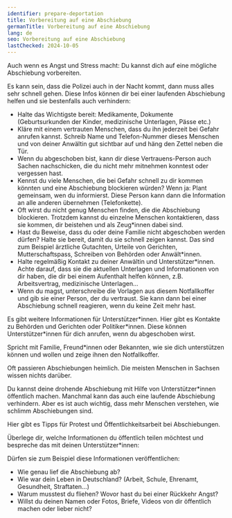 ```yaml
---
identifier: prepare-deportation
title: Vorbereitung auf eine Abschiebung
germanTitle: Vorbereitung auf eine Abschiebung
lang: de
seo: Vorbereitung auf eine Abschiebung
lastChecked: 2024-10-05
---
```



Auch wenn es <InternalShortLink identifier="stress">Angst und Stress</InternalShortLink> macht: Du kannst dich auf eine mögliche Abschiebung vorbereiten.

Es kann sein, dass die Polizei auch in der Nacht kommt, dann muss alles sehr schnell gehen. Diese Infos können dir bei einer laufenden Abschiebung helfen und sie bestenfalls auch verhindern:

- Halte das Wichtigste bereit: Medikamente, Dokumente (Geburtsurkunden der Kinder, medizinische Unterlagen, Pässe etc.)
- Kläre mit einem vertrauten Menschen, dass du ihn jederzeit bei Gefahr anrufen kannst. Schreib Name und Telefon-Nummer dieses Menschen und von deiner Anwältin gut sichtbar auf und häng den Zettel neben die Tür.
- Wenn du abgeschoben bist, kann dir diese Vertrauens-Person auch Sachen nachschicken, die du nicht mehr mitnehmen konntest oder vergessen hast.
- Kennst du viele Menschen, die bei Gefahr schnell zu dir kommen könnten und eine Abschiebung blockieren würden? Wenn ja: Plant gemeinsam, wen du informierst. Diese Person kann dann die Information an alle anderen übernehmen (Telefonkette).
- Oft wirst du nicht genug Menschen finden, die die Abschiebung blockieren. Trotzdem kannst du einzelne Menschen kontaktieren, dass sie kommen, dir beistehen und als Zeug\*innen dabei sind.
- Hast du Beweise, dass du oder deine Familie nicht abgeschoben werden dürfen? Halte sie bereit, damit du sie schnell zeigen kannst. Das sind zum Beispiel ärztliche Gutachten, Urteile von Gerichten, Mutterschaftspass, Schreiben von Behörden oder Anwält\*innen.
- Halte regelmäßig Kontakt zu deiner Anwältin und Unterstützer\*innen. Achte darauf, dass sie die aktuellen Unterlagen und Informationen von dir haben, die dir bei einem Aufenthalt helfen können, z.B. Arbeitsvertrag, medizinische Unterlagen…
- Wenn du magst, unterschreibe die <InternalShortLink identifier="forms">Vorlagen</InternalShortLink> aus diesem Notfallkoffer und gib sie einer Person, der du vertraust. Sie kann dann bei einer Abschiebung schnell reagieren, wenn du keine Zeit mehr hast.

Es gibt weitere <InternalShortLink identifier="support">Informationen für Unterstützer\*innen</InternalShortLink>. Hier gibt es <InternalShortLink identifier="contacts">Kontakte</InternalShortLink> zu Behörden und Gerichten oder Politiker\*innen. Diese können Unterstützer\*innen für dich anrufen, wenn du abgeschoben wirst.

Spricht mit Familie, Freund\*innen oder Bekannten, wie sie dich unterstützen können und wollen und zeige ihnen den Notfallkoffer.

Oft passieren Abschiebungen heimlich. Die meisten Menschen in Sachsen wissen nichts darüber.

Du kannst deine drohende Abschiebung mit Hilfe von Unterstützer\*innen öffentlich machen. Manchmal kann das auch eine laufende Abschiebung verhindern. Aber es ist auch wichtig, dass mehr Menschen verstehen, wie schlimm Abschiebungen sind.

Hier gibt es <InternalShortLink identifier="publicity">Tipps für Protest und Öffentlichkeitsarbeit</InternalShortLink> bei Abschiebungen.

Überlege dir, welche Informationen du öffentlich teilen möchtest und bespreche das mit deinen Unterstützer\*innen:

Dürfen sie zum Beispiel diese Informationen veröffentlichen:

- Wie genau lief die Abschiebung ab?
- Wie war dein Leben in Deutschland? (Arbeit, Schule, Ehrenamt, Gesundheit, Straftaten…)
- Warum musstest du fliehen? Wovor hast du bei einer Rückkehr Angst?
- Willst du deinen Namen oder Fotos, Briefe, Videos von dir öffentlich machen oder lieber nicht?
